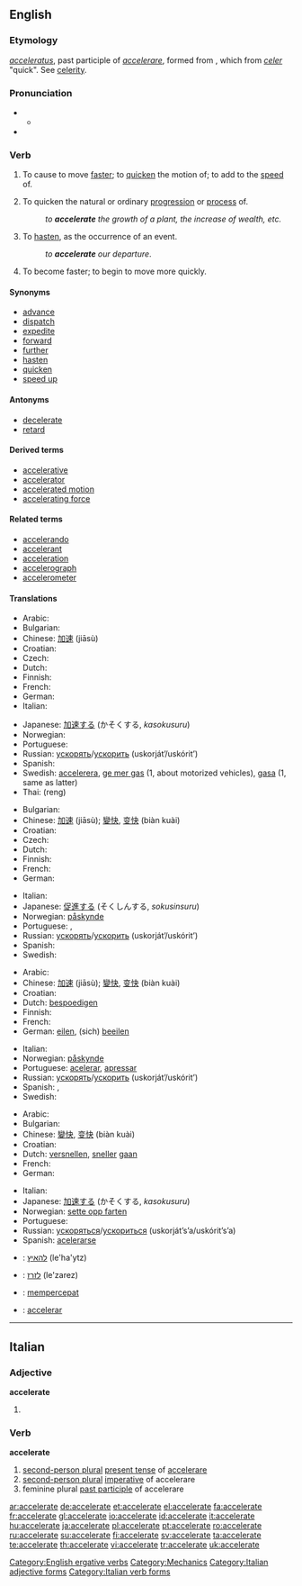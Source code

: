 ==English==

===Etymology===
{{etyl|la}} ''[[acceleratus]]'', past participle of ''[[accelerare]]'', formed from {{prefix|ad|celerare|gloss1=to|gloss2=hasten}}, which from ''[[celer]]'' "quick". See [[celerity]].

===Pronunciation===
* {{a|RP}}
** {{IPA|/əkˈsɛləˌreɪt/}}
* {{audio|en-us-accelerate.ogg|Audio (US)}}

===Verb===
{{en-verb|accelerat|ing}}

# {{transitive}} To cause to move [[faster]]; to [[quicken]] the motion of; to add to the [[speed]] of.
# {{transitive}} To quicken the natural or ordinary [[progression]] or [[process]] of.
#: ''to '''accelerate''' the growth of a plant, the increase of wealth, etc.''
# {{transitive}} To [[hasten]], as the occurrence of an event.
#: ''to '''accelerate''' our departure''.
# {{intransitive}} To become faster; to begin to move more quickly.

====Synonyms====
* [[advance]]
* [[dispatch]]
* [[expedite]]
* [[forward]]
* [[further]]
* [[hasten]]
* [[quicken]]
* [[speed up]]

====Antonyms====
* [[decelerate]]
* [[retard]]

====Derived terms====
* [[accelerative]]
* [[accelerator]]
* [[accelerated motion]]
* [[accelerating force]]

====Related terms====
* [[accelerando]]
* [[accelerant]]
* [[acceleration]]
* [[accelerograph]]
* [[accelerometer]]

====Translations====
{{trans-top|to cause to move faster}}
* Arabic: {{Arab|[[تسريع]]}}
* Bulgarian: {{t|bg|ускорявам|sc=Cyrl}}
* Chinese: [[加速]] (jiāsù)
* Croatian: {{t-|hr|ubrzati|alt=ubr̀zati}}
* Czech: {{t-|cs|zrychlit}}
* Dutch: {{t+|nl|versnellen}}
* Finnish: {{t-|fi|kiihdyttää}}
* French: {{t+|fr|accélérer}}
* German: {{t+|de|beschleunigen}}
* Italian: {{t+|it|accelerare}}
{{trans-mid}}
* Japanese: [[加速する]] (かそくする, ''kasokusuru'')
* Norwegian: {{t+|no|akselerere}}
* Portuguese: {{t+|pt|acelerar}}
* Russian: [[ускорять]]/[[ускорить]] (uskorját’/uskórit’)
* Spanish: {{t+|es|acelerar}}
* Swedish: [[accelerera]], [[ge mer gas]] (1, about motorized vehicles), [[gasa]] (1, same as latter)
* Thai: {{Thai|[[เร่ง]]}} (reng)
{{trans-bottom}}

{{trans-top|to quicken natural or ordinary progression or process}}
* Bulgarian: {{t|bg|засилвам|sc=Cyrl}}
* Chinese: [[加速]] (jiāsù); [[變快]], [[变快]] (biàn kuài)
* Croatian: {{t-|hr|ubrzati|alt=ubr̀zati}}
* Czech: {{t-|cs|urychlit}}
* Dutch: {{t+|nl|versnellen}}
* Finnish: {{t-|fi|kiihdyttää}}
* French: {{t+|fr|accélérer}}
* German: {{t+|de|beschleunigen}}
{{trans-mid}}
* Italian: {{t+|it|accelerare}}
* Japanese: [[促進する]] (そくしんする, ''sokusinsuru'')
* Norwegian: [[påskynde]]
* Portuguese: {{t+|pt|acelerar}}, {{t+|pt|apressar}}
* Russian: [[ускорять]]/[[ускорить]] (uskorját’/uskórit’)
* Spanish: {{t+|es|acelerar}}
* Swedish: {{t+|sv|accelerera}}
{{trans-bottom}}

{{trans-top|to hasten}}
* Arabic: {{Arab|[[إستعجال]]}}
* Chinese: [[加速]] (jiāsù); [[變快]], [[变快]] (biàn kuài)
* Croatian: {{t-|hr|ubrzati|alt=ubr̀zati}}
* Dutch: [[bespoedigen]]
* Finnish: {{t-|fi|nopeuttaa}}
* French: {{t+|fr|accélérer}}
* German: [[eilen]], (sich) [[beeilen]]
{{trans-mid}}
* Italian: {{t-|it|affrettare}}
* Norwegian: [[påskynde]]
* Portuguese: [[acelerar]], [[apressar]]
* Russian: [[ускорять]]/[[ускорить]] (uskorját’/uskórit’)
* Spanish: {{t+|es|acelerar}}, {{t-|es|apresurar}}
* Swedish: {{t+|sv|påskynda}}
{{trans-bottom}}

{{trans-top|to become faster}}
* Arabic: {{Arab|[[إسراع]]}}
* Bulgarian: {{t|bg|ускорявам се|sc=Cyrl}}
* Chinese: [[變快]], [[变快]] (biàn kuài)
* Croatian: {{t-|hr|ubrzati|alt=ubr̀zati}}
* Dutch: [[versnellen]], [[sneller]] [[gaan]]
* French: {{t+|fr|accélérer}}
* German: {{t+|de|beschleunigen}}
{{trans-mid}}
* Italian: {{t+|it|accelerare}}
* Japanese: [[加速する]] (かそくする, ''kasokusuru'')
* Norwegian: [[sette opp farten]]
* Portuguese: {{t+|pt|acelerar}}
* Russian: [[ускоряться]]/[[ускориться]] (uskorját’s’a/uskórit’s’a)
* Spanish: [[acelerarse]]
{{trans-bottom}}

{{checktrans-top}}
* {{ttbc|Hebrew}}: [[להאיץ]] (le'ha'ytz)
* {{ttbc|Hebrew}}: [[לזרז]] (le'zarez)
{{checktrans-mid}}
* {{ttbc|Indonesian}}: [[cepat|mempercepat]]
* {{ttbc|Interlingua}}: [[accelerar]]
{{checktrans-bottom}}

[[Category:English ergative verbs]]
[[Category:Mechanics]]

----

==Italian==

===Adjective===
'''accelerate''' {{p}}

# {{feminine of|accelerato#Adjective|accelerato}}

===Verb===
'''accelerate'''

# [[second-person plural]] [[present tense]] of [[accelerare]]
# [[second-person plural]] [[imperative]] of accelerare
# feminine plural [[past participle]] of accelerare

[[Category:Italian adjective forms]]
[[Category:Italian verb forms]]

[[ar:accelerate]]
[[de:accelerate]]
[[et:accelerate]]
[[el:accelerate]]
[[fa:accelerate]]
[[fr:accelerate]]
[[gl:accelerate]]
[[io:accelerate]]
[[id:accelerate]]
[[it:accelerate]]
[[hu:accelerate]]
[[ja:accelerate]]
[[pl:accelerate]]
[[pt:accelerate]]
[[ro:accelerate]]
[[ru:accelerate]]
[[su:accelerate]]
[[fi:accelerate]]
[[sv:accelerate]]
[[ta:accelerate]]
[[te:accelerate]]
[[th:accelerate]]
[[vi:accelerate]]
[[tr:accelerate]]
[[uk:accelerate]]
